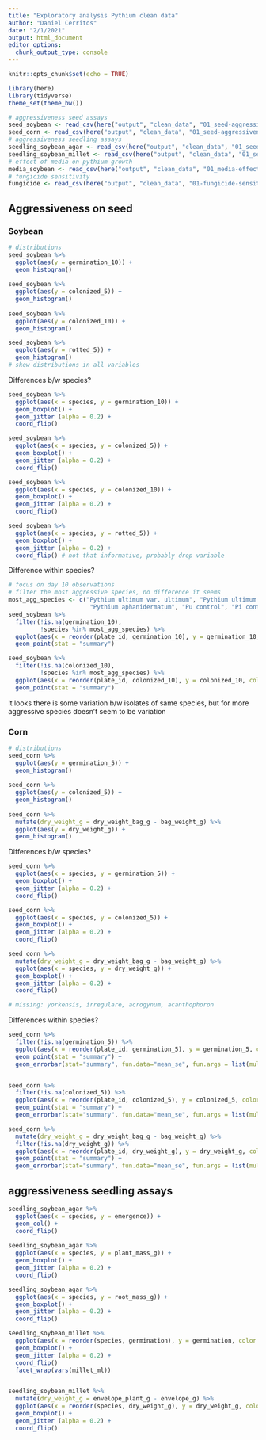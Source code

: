 ```yaml
---
title: "Exploratory analysis Pythium clean data"
author: "Daniel Cerritos"
date: "2/1/2021"
output: html_document
editor_options: 
  chunk_output_type: console
---
```


```r
knitr::opts_chunk$set(echo = TRUE)
```

```r
library(here)
library(tidyverse)
theme_set(theme_bw())
```

```r
# aggressiveness seed assays
seed_soybean <- read_csv(here("output", "clean_data", "01_seed-aggressiveness-soybean_clean-data.csv"))
seed_corn <- read_csv(here("output", "clean_data", "01_seed-aggressiveness-corn_clean-data.csv"))
# aggressiveness seedling assays
seedling_soybean_agar <- read_csv(here("output", "clean_data", "01_seedling-aggressiveness-soybean-agar_clean-data.csv"))
seedling_soybean_millet <- read_csv(here("output", "clean_data", "01_seedling-aggressiveness-soybean-millet_clean-data.csv"))
# effect of media on pythium growth 
media_soybean <- read_csv(here("output", "clean_data", "01_media-effect-pythium-aggressiveness.csv"))
# fungicide sensitivity
fungicide <- read_csv(here("output", "clean_data", "01-fungicide-sensitivty_clean-data.csv"))

```


## Aggressiveness on seed

### Soybean

```r
# distributions
seed_soybean %>% 
  ggplot(aes(y = germination_10)) +
  geom_histogram()
  
seed_soybean %>% 
  ggplot(aes(y = colonized_5)) +
  geom_histogram()
  
seed_soybean %>% 
  ggplot(aes(y = colonized_10)) +
  geom_histogram() 

seed_soybean %>% 
  ggplot(aes(y = rotted_5)) +
  geom_histogram() 
# skew distributions in all variables
```

Differences b/w species?

```r
seed_soybean %>% 
  ggplot(aes(x = species, y = germination_10)) +
  geom_boxplot() + 
  geom_jitter (alpha = 0.2) +
  coord_flip()

seed_soybean %>% 
  ggplot(aes(x = species, y = colonized_5)) +
  geom_boxplot() + 
  geom_jitter (alpha = 0.2) +
  coord_flip()

seed_soybean %>% 
  ggplot(aes(x = species, y = colonized_10)) +
  geom_boxplot() + 
  geom_jitter (alpha = 0.2) +
  coord_flip()

seed_soybean %>% 
  ggplot(aes(x = species, y = rotted_5)) +
  geom_boxplot() + 
  geom_jitter (alpha = 0.2) +
  coord_flip() # not that informative, probably drop variable
```

Difference within species?

```r
# focus on day 10 observations
# filter the most aggressive species, no difference it seems
most_agg_species <- c("Pythium ultimum var. ultimum", "Pythium ultimum var. sporangiiferum", 
                       "Pythium aphanidermatum", "Pu control", "Pi control", "Pythium irregulare")
seed_soybean %>% 
  filter(!is.na(germination_10), 
         !species %in% most_agg_species) %>% 
  ggplot(aes(x = reorder(plate_id, germination_10), y = germination_10, color = species)) +
  geom_point(stat = "summary") 

seed_soybean %>% 
  filter(!is.na(colonized_10), 
         !species %in% most_agg_species) %>% 
  ggplot(aes(x = reorder(plate_id, colonized_10), y = colonized_10, color = species)) +
  geom_point(stat = "summary") 
```

it looks there is some variation b/w isolates of same species, but for more aggressive species doesn't seem to be variation

### Corn 

```r
# distributions
seed_corn %>% 
  ggplot(aes(y = germination_5)) +
  geom_histogram()
  
seed_corn %>% 
  ggplot(aes(y = colonized_5)) +
  geom_histogram()
  
seed_corn %>% 
  mutate(dry_weight_g = dry_weight_bag_g - bag_weight_g) %>% 
  ggplot(aes(y = dry_weight_g)) +
  geom_histogram()

```

Differences b/w species?

```r
seed_corn %>%
  ggplot(aes(x = species, y = germination_5)) +
  geom_boxplot() + 
  geom_jitter (alpha = 0.2) +
  coord_flip()

seed_corn %>% 
  ggplot(aes(x = species, y = colonized_5)) +
  geom_boxplot() + 
  geom_jitter (alpha = 0.2) +
  coord_flip()

seed_corn %>% 
  mutate(dry_weight_g = dry_weight_bag_g - bag_weight_g) %>%   
  ggplot(aes(x = species, y = dry_weight_g)) +
  geom_boxplot() + 
  geom_jitter (alpha = 0.2) +
  coord_flip()

# missing: yorkensis, irregulare, acrogynum, acanthophoron
```

Differences within species?

```r
seed_corn %>% 
  filter(!is.na(germination_5)) %>% 
  ggplot(aes(x = reorder(plate_id, germination_5), y = germination_5, color = species)) +
  geom_point(stat = "summary") +
  geom_errorbar(stat="summary", fun.data="mean_se", fun.args = list(mult = 1.96), width = 0.2)


seed_corn %>% 
  filter(!is.na(colonized_5)) %>% 
  ggplot(aes(x = reorder(plate_id, colonized_5), y = colonized_5, color = species)) +
  geom_point(stat = "summary") +
  geom_errorbar(stat="summary", fun.data="mean_se", fun.args = list(mult = 1.96), width = 0.2)

seed_corn %>% 
  mutate(dry_weight_g = dry_weight_bag_g - bag_weight_g) %>% 
  filter(!is.na(dry_weight_g)) %>% 
  ggplot(aes(x = reorder(plate_id, dry_weight_g), y = dry_weight_g, color = species)) +
  geom_point(stat = "summary") +
  geom_errorbar(stat="summary", fun.data="mean_se", fun.args = list(mult = 1.96), width = 0.2)
```

## aggressiveness seedling assays

```r
seedling_soybean_agar %>% 
  ggplot(aes(x = species, y = emergence)) +
  geom_col() +
  coord_flip() 
  
seedling_soybean_agar %>%
  ggplot(aes(x = species, y = plant_mass_g)) +
  geom_boxplot() + 
  geom_jitter (alpha = 0.2) +
  coord_flip()

seedling_soybean_agar %>%
  ggplot(aes(x = species, y = root_mass_g)) +
  geom_boxplot() + 
  geom_jitter (alpha = 0.2) +
  coord_flip()
```

```r
seedling_soybean_millet %>%
  ggplot(aes(x = reorder(species, germination), y = germination, color = factor(millet_ml))) +
  geom_boxplot() + 
  geom_jitter (alpha = 0.2) +
  coord_flip() 
  facet_wrap(vars(millet_ml))


seedling_soybean_millet %>%
  mutate(dry_weight_g = envelope_plant_g - envelope_g) %>% 
  ggplot(aes(x = reorder(species, dry_weight_g), y = dry_weight_g, color = factor(millet_ml))) +
  geom_boxplot() + 
  geom_jitter (alpha = 0.2) +
  coord_flip() 

```


